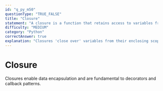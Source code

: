 ```yaml
---
id: "q_py_m50"
questionType: "TRUE_FALSE"
title: "Closure"
statement: "A closure is a function that retains access to variables from its enclosing scope even after the outer function has finished."
difficulty: "MEDIUM"
category: "Python"
correctAnswer: true
explanation: "Closures 'close over' variables from their enclosing scope, allowing inner functions to access outer function variables even after the outer function returns."
---
```


# Closure

Closures enable data encapsulation and are fundamental to decorators and callback patterns.
